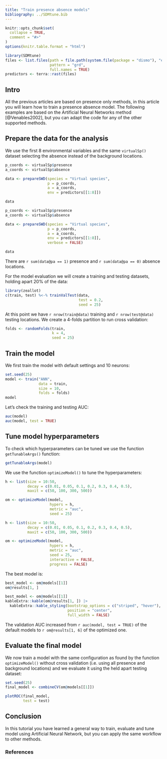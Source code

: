 ```yaml
---
title: "Train presence absence models"
bibliography: ../SDMtune.bib
---
```


```r
knitr::opts_chunk$set(
  collapse = TRUE,
  comment = "#>"
)
options(knitr.table.format = "html")
```

```r
library(SDMtune)
files <- list.files(path = file.path(system.file(package = "dismo"), "ex"), 
                    pattern = "grd", 
                    full.names = TRUE)
predictors <- terra::rast(files)
```

## Intro

All the previous articles are based on presence only methods, in this article you will learn how to train a presence absence model. The following examples are based on the Artificial Neural Networks method [@Venables2002], but you can adapt the code for any of the other supported methods.

## Prepare the data for the analysis

We use the first 8 environmental variables and the same `virtualSp()` dataset selecting the absence instead of the background locations.

```r
p_coords <- virtualSp$presence
a_coords <- virtualSp$absence

data <- prepareSWD(species = "Virtual species", 
                   p = p_coords, 
                   a = a_coords, 
                   env = predictors[[1:8]])

data
```
```r
p_coords <- virtualSp$presence
a_coords <- virtualSp$absence

data <- prepareSWD(species = "Virtual species", 
                   p = p_coords, 
                   a = a_coords, 
                   env = predictors[[1:8]],
                   verbose = FALSE)

data
```

There are `r sum(data@pa == 1)` presence and `r sum(data@pa == 0)` absence locations.

For the model evaluation we will create a training and testing datasets, holding apart 20% of the data:

```r
library(zeallot)
c(train, test) %<-% trainValTest(data, 
                                 test = 0.2, 
                                 seed = 25)
```

At this point we have `r nrow(train@data)` training and `r nrow(test@data)` testing locations. We create a 4-folds partition to run cross validation:

```r
folds <- randomFolds(train, 
                     k = 4, 
                     seed = 25)
```

## Train the model

We first train the model with default settings and 10 neurons:

```r
set.seed(25)
model <- train("ANN", 
               data = train, 
               size = 10, 
               folds = folds)
model
```

Let's check the training and testing AUC:

```r
auc(model)
auc(model, test = TRUE)
```

## Tune model hyperparameters

To check which hyperparameters can be tuned we use the function `getTunableArgs()` function:

```r
getTunableArgs(model)
```

We use the function `optimizeModel()` to tune the hyperparameters:

```r
h <- list(size = 10:50, 
          decay = c(0.01, 0.05, 0.1, 0.2, 0.3, 0.4, 0.5),
          maxit = c(50, 100, 300, 500))

om <- optimizeModel(model, 
                    hypers = h, 
                    metric = "auc", 
                    seed = 25)
```
```r
h <- list(size = 10:50, 
          decay = c(0.01, 0.05, 0.1, 0.2, 0.3, 0.4, 0.5),
          maxit = c(50, 100, 300, 500))

om <- optimizeModel(model, 
                    hypers = h, 
                    metric = "auc", 
                    seed = 25,
                    interactive = FALSE,
                    progress = FALSE)
```

The best model is:

```r
best_model <- om@models[[1]]
om@results[1, ]
```
```r
best_model <- om@models[[1]]
kableExtra::kable(om@results[1, ]) |> 
  kableExtra::kable_styling(bootstrap_options = c("striped", "hover"),
                            position = "center",
                            full_width = FALSE)
```

The validation AUC increased from `r auc(model, test = TRUE)` of the default models to `r om@results[1, 6]` of the optimized one.

## Evaluate the final model

We now train a model with the same configuration as found by the function `optimizeModel()` without cross validation (i.e. using all presence and background locations) and we evaluate it using the held apart testing dataset:

```r
set.seed(25)
final_model <- combineCV(om@models[[1]])

plotROC(final_model, 
        test = test)
```

## Conclusion

In this tutorial you have learned a general way to train, evaluate and tune model using Artificial Neural Network, but you can apply the same workflow to other methods.

### References
